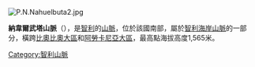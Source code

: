 [[Image:P.N.Nahuelbuta2.jpg|right]]
{{Coord|37|43|S|73|2|W|display=title}}

'''納韋爾武塔山脈'''（{{lang-es|Cordillera de Nahuelbuta}}），是[[智利|智利]]的[[山脈|山脈]]，位於該國南部，屬於[[智利海岸山脈|智利海岸山脈]]的一部分，橫跨[[比奧比奧大區|比奧比奧大區]]和[[阿勞卡尼亞大區|阿勞卡尼亞大區]]，最高點海拔高度1,565米。

{{Chile-geo-stub}}
[[Category:智利山脈|Category:智利山脈]]